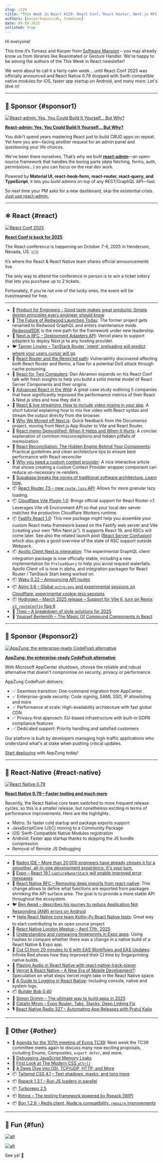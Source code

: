 ```yaml
---
slug: /229
title: "This Week In React #229: React Conf, React Router, Next.js RFC, Redwood, Apollo Client, Waku | React Native 0.79, React Native RFC, Builder Bob, Fingerprinting | Tailwind, Rspack, Rstest Turborepo, Bun"
authors: [kacperkapusciak, tomekzaw]
date: 04-09-2025
unlisted: true
---
```


Hi everyone!

This time it’s Tomasz and Kacper from [Software Mansion](https://swmansion.com/?utm_source=thisweekinreact) – you may already know us from libraries like Reanimated or Gesture Handler. We're happy to be among the authors of the This Week in React newsletter!

We were about to call it a fairly calm week… until React Conf 2025 was officially announced and React Native 0.79 dropped with Swift-compatible native modules for iOS, faster app startup on Android, and many more. Let's dive in!

<!-- truncate -->


<Support />

---

## 💸 Sponsor {#sponsor1}

[![React-admin: Yes, You Could Build It Yourself… But Why?](/emails/issues/229/marmelab.jpg)](https://marmelab.com/react-admin/)

**[React-admin: Yes, You Could Build It Yourself… But Why?](https://marmelab.com/react-admin/)**

You didn’t spend years mastering React just to build CRUD apps on repeat. Yet here you are—facing another request for an admin panel and questioning your life choices.

We've been there ourselves. That’s why we built [**react-admin**](https://marmelab.com/react-admin/)—an open-source framework that handles the boring parts (data fetching, forms, auth, permissions…) so you can focus on the real dev work.

Powered by **Material UI, react-hook-form, react-router, react-query, and TypeScript**, it lets you build admins on top of any REST/GraphQL API—fast.

So next time your PM asks for a new dashboard, skip the existential crisis. [Just use react-admin.](https://github.com/marmelab/react-admin)

---

## ⚛️ React {#react}

[![React Conf 2025](/emails/issues/229/react-conf-2025.png)](https://conf.react.dev/)

**[React Conf is back for 2025](https://conf.react.dev/)**

The React conference is happening on October 7-8, 2025 in Henderson, Nevada, US. 🇺🇸

It’s where the React & React Native team shares official announcements live.

The only way to attend the conference in person is to win a ticket lottery that lets you purchase up to 2 tickets.

Fortunately, if you’re not one of the lucky ones, the event will be livestreamed for free.

---

- 💸 [Product for Engineers - Good taste makes great products: Simple design principles every engineer should know](https://go.posthog.com/twir-apr9)
- 📣 [The Future of Redwood Launches Today](https://community.redwoodjs.com/t/the-future-of-redwood-launches-today/7938): The former project gets renamed to Redwood GraphQL and enters maintenance mode. [RedwoodSDK](https://redwoodjs.com/) is the new path for the framework under new leadership.
- 💬 [Next.js RFC – Deployment Adapters API](https://github.com/vercel/next.js/discussions/77740): Vercel plans to support adapters to deploy Next.js to any hosting provider.
- 🐦 [Tanner Linsley – TanStack Router \`intent\` preloading will predict where your users cursor will go](https://x.com/tannerlinsley/status/1908723776650355111)
- 🔐 [React Router and the Remix’ed path](https://zhero-web-sec.github.io/research-and-things/react-router-and-the-remixed-path): Vulnerability discovered affecting both React Router and Remix, a flaw for a potential DoS attack through cache poisoning.
- 📜 [React for Two Computers](https://overreacted.io/react-for-two-computers/): Dan Abramov expands on his React Conf talk with fresh insights to help you build a solid mental model of React Server Components and their origins.
- 📜 [Advanced React in the Wild](https://largeapps.dev/case-studies/advanced/): A great case study outlining 5 companies that have significantly improved the performance metrics of their React & Next.js sites and how they did it.
- 📜 [React & live streaming: How to include video mixing in your app](https://blog.swmansion.com/react-live-streaming-how-to-include-video-mixing-in-your-app-c460e09da7a8). A short tutorial explaining how to mix live video with React syntax and stream the output directly from the browser.
- 📜 [Why We Moved off Next.js](https://documenso.com/blog/why-we-moved-off-next-js): Quick feedback from the Documenso project, moving from Next.js App Router to Vite and React Router.
- 📜 [React.memo Demystified: When It Helps and When It Hurts](https://cekrem.github.io/posts/react-memo-when-it-helps-when-it-hurts): A concise explanation of common misconceptions and hidden pitfalls of memoization.
- 📜 [React Reconciliation: The Hidden Engine Behind Your Components](https://cekrem.github.io/posts/react-reconciliation-deep-dive/): Practical guidelines and clean architecture tips to ensure best performance with React reconciler
- 📜 [Why you need a custom context provider](https://gabrielpichot.fr/blog/why-you-need-a-custom-context-provider/): A nice interactive article that shows creating a custom Context Provider wrapper component can reduce un-necessary re-renders.
- 💸 [Supabase breaks the norms of traditional software architecture. Learn how.](https://go.clerk.com/pkKoKSg)
- 📦 [React Router 7.5 – new `route.lazy` API](https://github.com/remix-run/react-router/blob/main/CHANGELOG.md#v750): Allows for more granular lazy loading.
- 📦 [Cloudflare Vite Plugin 1.0](https://blog.cloudflare.com/introducing-the-cloudflare-vite-plugin/): Brings official support for React Router v7. Leverages Vite v6 Environment API so that your local dev server matches the production Cloudflare Workers runtime.
- 📦 [Fastify React 1.0](https://github.com/fastify/fastify-vite/releases/tag/react-v1.0.0): This new package might help you assemble your custom React meta-framework based on the Fastify web server and Vite (creating your own “Mini Next.js”). It supports React 19, and RSCs will come later. See also the related launch post ([React Server Confusion](https://hire.jonasgalvez.com.br/2025/apr/8/react-server-confusion/)) which also gives a good overview of the state of RSC support outside Webpack.
- 📦 [Apollo Client Next.js integration](https://www.apollographql.com/blog/apollo-client-integration-nextjs-officially-released): The experimental GraphQL client integration package is now officially stable, including a new implementation for `PreloadQuery` to help you avoid request waterfalls. Apollo Client v4 is now in alpha, and integration packages for React Router / TanStack Start being worked on.
- 📦 [Waku 0.22 – Announcing API routes](https://waku.gg/blog/api-routes)
- 📦 [Astro 5.6 – Global `astro:env` and experimental sessions on Cloudflare, experimental cookie-less sessions](https://astro.build/blog/astro-560/)
- 📦 [Hydrogen – March 2025 release – Support for Vite 6, turn on Remix `v3_routeConfig` flag 6](https://hydrogen.shopify.dev/update/march-2025)
- 🎥 [Theo – A breakdown of style solutions for 2025](https://www.youtube.com/watch?v=lIUp8bdKiq4)
- 🎥 [Youssef Benlemlih – The Magic Of Compound Components in React](https://www.youtube.com/watch?v=WSM2MpJIwFg)

<SubscribeFormEmbed placement="middle" />

---

## 💸 Sponsor {#sponsor2}

[![AppZung: the enterprise-ready CodePush alternative](/emails/issues/229/AppZ.jpg)](https://appzung.com/?utm_source=newsletter&utm_medium=email&utm_campaign=this_week_in_react_250409)

**[AppZung: the enterprise-ready CodePush alternative](https://appzung.com/?utm_source=newsletter&utm_medium=email&utm_campaign=this_week_in_react_250409)**

With Microsoft AppCenter shutdown, choose the reliable and robust alternative that doesn't compromise on security, privacy or performance.

AppZung CodePush delivers:

- ✅ Seamless transition: One-command migration from AppCenter
- ✅ Enterprise-grade security: Code signing, SAML SSO, IP allowlisting and more
- ✅ Performance at scale: High-availability architecture with fast global CDN
- ✅ Privacy-first approach: EU-based infrastructure with built-in GDPR compliance features
- ✅ Dedicated support: Priority handling and satisfied customers

Our platform is built by developers managing high-traffic applications who understand what's at stake when pushing critical updates.

[Start deploying](https://appzung.com/?utm_source=newsletter&utm_medium=email&utm_campaign=this_week_in_react_250409) with AppZung today!

---

## 📱 React-Native {#react-native}

[![React Native 0.79](/emails/issues/229/react-native-0.79.png)](https://reactnative.dev/blog/2025/04/08/react-native-0.79)

**[React Native 0.79 – Faster tooling and much more](https://reactnative.dev/blog/2025/04/08/react-native-0.79)**

Recently, the React Native core team switched to more frequent release cycles, so this is a smaller release, but nonetheless exciting in terms of performance improvements. Here are the highlights:

- Metro: 3x faster cold startup and package exports support
- JavaScriptCore (JSC) moving to a Community Package
- iOS: Swift-Compatible Native Modules registration
- Android: Faster app startup thanks to skipping the JS bundle compression
- Removal of Remote JS Debugging

---

- 💸 [Radon IDE – More than 20,000 engineers have already chosen it for a smoother, all-in-one development experience. It's your turn.](https://ide.swmansion.com/?utm_source=thisweekinreact.com)
- 👀 [Expo – React 19.1 `captureOwnerStack` will enable improved error messages](https://github.com/expo/expo/pull/35866#issuecomment-2789891297)
- 💬 [React Native RFC – Removing deep imports from react-native](https://github.com/huntie/react-native-discussions-and-proposals/blob/proposal-deprecate-subpath-imports/proposals/0894-deprecate-subpath-imports.md): This change allows to define what functions are exported from packages shrinking the API surface area. The goal is to provide a more stable API throughout the ecosystem.
- 🐦 [Ben Awad – describes his journey to reduce Application Not Responding (ANR) errors on Android](https://x.com/benawad/status/1908860185113665889)
- ☂️ [Help React Native core team Kotlin-ify React Native tests](https://github.com/facebook/react-native/issues/50513): Great way to start contributing to an open source project
- 📅 [React Native London Meetup – April 17th, 2025](https://guild.host/events/react-native-london-e0q1f1)
- 📜 [Understanding and comparing fingerprints in Expo apps](https://expo.dev/blog/understanding-and-comparing-fingerprints-in-expo-apps): Using hashes to compare whether there was a change in a native build of a React Native & Expo app.
- 📜 [Cut CI from 20 minutes to 6 with EAS Workflows and EAS Updates](https://shift.infinite.red/cut-ci-from-20-minutes-to-6-with-eas-workflows-and-eas-updates-8d928fe5dcfc): Infinite Red shows how they improved their CI time by fingerprinting native builds.
- 📜 [Playing Audio in React Native with react-native-track-player](https://addjam.com/blog/2025-04-04/playing-audio-in-react-native/)
- 📜 [Vercel & React Native – A New Era of Mobile Development?](https://www.thisdot.co/blog/vercel-and-react-native-a-new-era-of-mobile-development): Speculation on what steps Vercel might take in the React Native space.
- 📜 [A Guide to Logging in React Native](https://blog.sentry.io/a-guide-to-logging-in-react-native/): Including console, native and system logs.
- 📦 [Builder Bob 0.40](https://github.com/callstack/react-native-builder-bob/releases/tag/react-native-builder-bob%400.40.0)
- 🎥 [Simon Grimm – The ultimate way to build apps in 2025](https://www.youtube.com/watch?v=acj7-3-EQWM)
- 🎥 [Catalin Miron – Expo Router: Tabs, Stacks, Deep Linking Fix](https://www.youtube.com/watch?v=HmbBzw0rF6w)
- 🎙️ [React Native Radio 327 – Automating App Releases with Pratul Kalia](https://infinite.red/react-native-radio/rnr-327-automating-app-releases-with-pratul-kalia)

---

## 🔀 Other {#other}

- 👀 [Agenda for the 107th meeting of Ecma TC39](https://github.com/tc39/agendas/blob/main/2025/04.md): Next week the TC39 committee meets again to discuss many new exciting proposals, including Enums, Composites, `export defer`, and more.
- 📜 [Debugging JavaScript Memory Leaks](https://bun.sh/blog/debugging-memory-leaks)
- 📜 [First Look at The Modern CSS `attr()`](https://ishadeed.com/article/modern-attr/)
- 📜 [A Deep Dive into OSI, TCP/UDP, HTTP, and More](https://www.deepintodev.com/blog/how-data-travels-the-world-to-reach-your-screen)
- 📦 [Tailwind CSS 4.1 – Text shadows, masks, and tons more](https://tailwindcss.com/blog/tailwindcss-v4-1)
- 📦 [Rspack 1.3.1 – Run JS loaders in parallel](https://x.com/rspack_dev/status/1907336863096123484)
- 📦 [Turborepo 2.5](https://turbo.build/blog/turbo-2-5)
- 📦 [Rstest – The testing framework powered by Rspack (WIP)](https://github.com/web-infra-dev/rstest)
- 📦 [Bun 1.2.9 – Redis client, Node.js compatibility, `require` improvements](https://bun.sh/blog/bun-v1.2.9)

---

## 🤭 Fun {#fun}

[![alt](/emails/issues/229/meme1.jpg)](https://x.com/thekitze/status/1907508349442339078)

[![alt](/emails/issues/229/meme2.jpg)](https://x.com/sebastienlorber/status/1909916465190383982)

See ya! 👋
